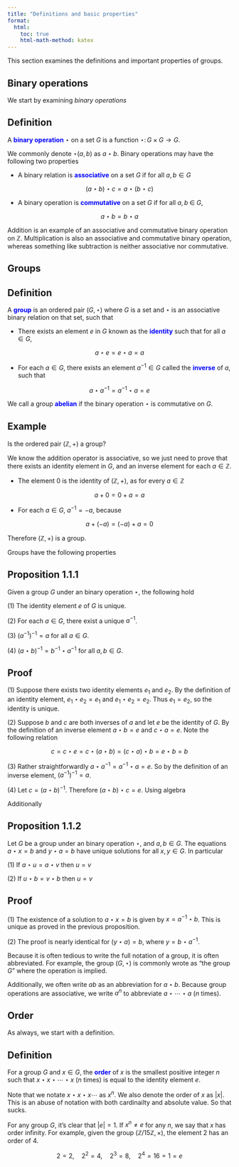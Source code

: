 ```yaml
---
title: "Definitions and basic properties"
format:
  html:
    toc: true
    html-math-method: katex
---
```


This section examines the definitions and important properties of groups.

## Binary operations

We start by examining *binary operations*

::: {.callout-note icon="false"}
## Definition

A [**binary operation**]{style="color: blue"} $\star$ on a set $G$ is a function $\star \colon G \times G \to G$.
:::

We commonly denote $\star(a,b)$ as $a \star b$. Binary operations may have the following two properties

-   A binary relation is [**associative**]{style="color: blue"} on a set $G$ if for all $a,b \in G$

$$
(a \star b) \star c = a \star (b \star c)
$$

-   A binary operation is [**commutative**]{style="color: blue"} on a set $G$ if for all $a,b{\;\in\;}G,$

$$
a \star b = b \star a
$$

Addition is an example of an associative and commutative binary operation on $\mathbb{Z}$. Multiplication is also an associative and commutative binary operation, whereas something like subtraction is neither associative nor commutative.

## Groups

::: {.callout-note icon="false"}
## Definition

A [**group**]{style="color: blue"} is an ordered pair $(G,\star)$ where $G$ is a set and $\star$ is an associative binary relation on that set, such that

-   There exists an element $e$ in $G$ known as the [**identity**]{style="color: blue"} such that for all $a \in G$,

$$
a \star e = e \star a = a
$$

-   For each $a \in G$, there exists an element $a^{-1} \in G$ called the [**inverse**]{style="color: blue"} of $a$, such that

$$
a \star a^{-1} = a^{-1} \star a = e
$$
:::

We call a group [**abelian**]{style="color: blue"} if the binary operation $\star$ is commutative on $G$.

::: {.callout-warning icon="false"}
## Example

Is the ordered pair $(\mathbb{Z},+)$ a group?

We know the addition operator is associative, so we just need to prove that there exists an identity element in $G$, and an inverse element for each $a \in \mathbb{Z}$.

-   The element $0$ is the identity of $(\mathbb{Z},+)$, as for every $a \in \mathbb{Z}$

$$
a + 0 = 0 + a = a
$$

-   For each $a \in G$, $a^{-1} = -a$, because

$$
a + (-a) = (-a) + a = 0
$$

Therefore $(\mathbb{Z},+)$ is a group.
:::

Groups have the following properties

::: {.callout-note icon="false"}
## Proposition 1.1.1

Given a group $G$ under an binary operation $\star$, the following hold

$(1)$ The identity element $e$ of $G$ is unique.

$(2)$ For each $a \in G$, there exist a unique $a^{-1}$.

$(3)$ $(a^{-1})^{-1} = a$ for all $a \in G$.

$(4)$ $(a \star b)^{-1} = b^{-1} \star a^{-1}$ for all $a,b \in G$.
:::

::: {.callout-tip icon="false" collapse="true"}
## Proof

$(1)$ Suppose there exists two identity elements $e_1$ and $e_2$. By the definition of an identity element, $e_1 \star e_2 = e_1$ and $e_1 \star e_2 = e_2$. Thus $e_1 = e_2$, so the identity is unique.

$(2)$ Suppose $b$ and $c$ are both inverses of $a$ and let $e$ be the identity of $G$. By the definition of an inverse element $a \star b = e$ and $c \star a = e$. Note the following relation

$$
c = c \star e = c \star (a \star b) = (c \star a) \star b = e \star b = b
$$

$(3)$ Rather straightforwardly $a \star a^{-1} = a^{-1} \star a = e$. So by the definition of an inverse element, $(a^{-1})^{-1} = a$.

$(4)$ Let $c = (a \star b)^{-1}$. Therefore $(a \star b) \star c = e$. Using algebra

```{=tex}
\begin{align*}
a^{-1} \star (a \star b) \star c &= a^{-1} \star e\\
(a^{-1} \star a) \star (b \star c) &= a^{-1}\\
(b \star c) &= a^{-1}\\
c &= b^{-1} \star a^{-1}
\end{align*}
```
:::

Additionally

::: {.callout-note icon="false"}
## Proposition 1.1.2

Let $G$ be a group under an binary operation $\star$, and $a,b \in G$. The equations $a \star x = b$ and $y \star a = b$ have unique solutions for all $x,y \in G$. In particular

$(1)$ If $a \star u = a \star v$ then $u = v$

$(2)$ If $u \star b = v \star b$ then $u = v$
:::

::: {.callout-tip icon="false" collapse="true"}
## Proof

$(1)$ The existence of a solution to $a \star x = b$ is given by $x = a^{-1} \star b$. This is unique as proved in the previous proposition.

$(2)$ The proof is nearly identical for $(y \star a) = b$, where $y = b \star a^{-1}$.
:::

Because it is often tedious to write the full notation of a group, it is often abbreviated. For example, the group $(G,\star)$ is commonly wrote as "the group $G$" where the operation is implied.

Additionally, we often write $ab$ as an abbreviation for $a \star b$. Because group operations are associative, we write $a^n$ to abbreviate $a\star \cdots \star a$ ($n$ times).

## Order

As always, we start with a definition.

::: {.callout-note icon="false"}
## Definition

For a group $G$ and $x \in G$, the [**order**]{style="color: blue"} of $x$ is the smallest positive integer $n$ such that $x \star x \star \cdots \star x$ ($n$ times) is equal to the identity element $e$.
:::

Note that we notate $x \star x \star x \cdots$ as $x^n$. We also denote the order of $x$ as $|x|$. This is an abuse of notation with both cardinailty and absolute value. So that sucks.

For any group $G$, it's clear that $|e| = 1$. If $x^n \not = e$ for any $n$, we say that $x$ has order infinity. For example, given the group $(\mathbb{Z}/15\mathbb{Z},\times)$, the element $2$ has an order of $4$.

$$
2 = 2,\quad 2^2 = 4,\quad 2^3 = 8,\quad 2^4 = 16 = 1 = e
$$